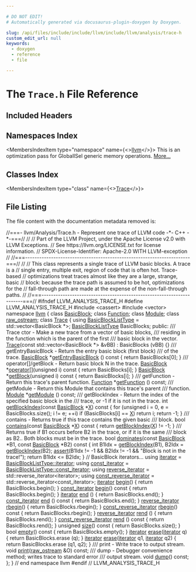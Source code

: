 ```yaml
---

# DO NOT EDIT!
# Automatically generated via docusaurus-plugin-doxygen by Doxygen.

slug: /api/files/include/include/llvm/include/llvm/analysis/trace-h
custom_edit_url: null
keywords:
  - doxygen
  - reference
  - file

---
```





# The `Trace.h` File Reference

<DoxygenPage pluginConfig={pluginConfig}>



## Included Headers

<IncludesList>
<IncludesListItem
  filePath="cassert"
  permalink=""
  isLocal="false" />
<IncludesListItem
  filePath="vector"
  permalink=""
  isLocal="false" />
</IncludesList>

## Namespaces Index

<MembersIndex>

<MembersIndexItem
  type="namespace"
  name={<><a href="/docs/api/namespaces/llvm">llvm</a></>}>
This is an optimization pass for GlobalISel generic memory operations. <a href="/docs/api/namespaces/llvm/#details">More...</a>
</MembersIndexItem>

</MembersIndex>

## Classes Index

<MembersIndex>

<MembersIndexItem
  type="class"
  name={<><a href="/docs/api/classes/llvm/trace">Trace</a></>}>
</MembersIndexItem>

</MembersIndex>


## File Listing

The file content with the documentation metadata removed is:

<ProgramListing>

<Link id="l00001" /><CodeLine lineNumber="1"><Highlight kind="comment">//===- llvm/Analysis/Trace.h - Represent one trace of LLVM code -&#42;- C++ -&#42;-===//</Highlight><Highlight kind="normal"></Highlight></CodeLine>
<Link id="l00002" /><CodeLine lineNumber="2"><Highlight kind="normal"></Highlight><Highlight kind="comment">//</Highlight><Highlight kind="normal"></Highlight></CodeLine>
<Link id="l00003" /><CodeLine lineNumber="3"><Highlight kind="normal"></Highlight><Highlight kind="comment">// Part of the LLVM Project, under the Apache License v2.0 with LLVM Exceptions.</Highlight><Highlight kind="normal"></Highlight></CodeLine>
<Link id="l00004" /><CodeLine lineNumber="4"><Highlight kind="normal"></Highlight><Highlight kind="comment">// See https://llvm.org/LICENSE.txt for license information.</Highlight><Highlight kind="normal"></Highlight></CodeLine>
<Link id="l00005" /><CodeLine lineNumber="5"><Highlight kind="normal"></Highlight><Highlight kind="comment">// SPDX-License-Identifier: Apache-2.0 WITH LLVM-exception</Highlight><Highlight kind="normal"></Highlight></CodeLine>
<Link id="l00006" /><CodeLine lineNumber="6"><Highlight kind="normal"></Highlight><Highlight kind="comment">//</Highlight><Highlight kind="normal"></Highlight></CodeLine>
<Link id="l00007" /><CodeLine lineNumber="7"><Highlight kind="normal"></Highlight><Highlight kind="comment">//===----------------------------------------------------------------------===//</Highlight><Highlight kind="normal"></Highlight></CodeLine>
<Link id="l00008" /><CodeLine lineNumber="8"><Highlight kind="normal"></Highlight><Highlight kind="comment">//</Highlight><Highlight kind="normal"></Highlight></CodeLine>
<Link id="l00009" /><CodeLine lineNumber="9"><Highlight kind="normal"></Highlight><Highlight kind="comment">// This class represents a single trace of LLVM basic blocks.  A trace is a</Highlight><Highlight kind="normal"></Highlight></CodeLine>
<Link id="l00010" /><CodeLine lineNumber="10"><Highlight kind="normal"></Highlight><Highlight kind="comment">// single entry, multiple exit, region of code that is often hot.  Trace-based</Highlight><Highlight kind="normal"></Highlight></CodeLine>
<Link id="l00011" /><CodeLine lineNumber="11"><Highlight kind="normal"></Highlight><Highlight kind="comment">// optimizations treat traces almost like they are a large, strange, basic</Highlight><Highlight kind="normal"></Highlight></CodeLine>
<Link id="l00012" /><CodeLine lineNumber="12"><Highlight kind="normal"></Highlight><Highlight kind="comment">// block: because the trace path is assumed to be hot, optimizations for the</Highlight><Highlight kind="normal"></Highlight></CodeLine>
<Link id="l00013" /><CodeLine lineNumber="13"><Highlight kind="normal"></Highlight><Highlight kind="comment">// fall-through path are made at the expense of the non-fall-through paths.</Highlight><Highlight kind="normal"></Highlight></CodeLine>
<Link id="l00014" /><CodeLine lineNumber="14"><Highlight kind="normal"></Highlight><Highlight kind="comment">//</Highlight><Highlight kind="normal"></Highlight></CodeLine>
<Link id="l00015" /><CodeLine lineNumber="15"><Highlight kind="normal"></Highlight><Highlight kind="comment">//===----------------------------------------------------------------------===//</Highlight><Highlight kind="normal"></Highlight></CodeLine>
<Link id="l00016" /><CodeLine lineNumber="16"><Highlight kind="normal"></Highlight></CodeLine>
<Link id="l00017" /><CodeLine lineNumber="17"><Highlight kind="normal"></Highlight><Highlight kind="preprocessor">#ifndef LLVM&#95;ANALYSIS&#95;TRACE&#95;H</Highlight><Highlight kind="normal"></Highlight></CodeLine>
<Link id="l00018" /><CodeLine lineNumber="18"><Highlight kind="normal"></Highlight><Highlight kind="preprocessor">#define LLVM&#95;ANALYSIS&#95;TRACE&#95;H</Highlight><Highlight kind="normal"></Highlight></CodeLine>
<Link id="l00019" /><CodeLine lineNumber="19"><Highlight kind="normal"></Highlight></CodeLine>
<Link id="l00020" /><CodeLine lineNumber="20"><Highlight kind="normal"></Highlight><Highlight kind="preprocessor">#include &lt;cassert&gt;</Highlight><Highlight kind="normal"></Highlight></CodeLine>
<Link id="l00021" /><CodeLine lineNumber="21"><Highlight kind="normal"></Highlight><Highlight kind="preprocessor">#include &lt;vector&gt;</Highlight><Highlight kind="normal"></Highlight></CodeLine>
<Link id="l00022" /><CodeLine lineNumber="22"><Highlight kind="normal"></Highlight></CodeLine>
<Link id="l00023" /><CodeLine lineNumber="23"><Highlight kind="normal"></Highlight><Highlight kind="keyword">namespace </Highlight><Highlight kind="normal"><a href="/docs/api/namespaces/llvm">llvm</a> &#123;</Highlight></CodeLine>
<Link id="l00024" /><CodeLine lineNumber="24"><Highlight kind="normal"></Highlight></CodeLine>
<Link id="l00025" /><CodeLine lineNumber="25"><Highlight kind="normal"></Highlight><Highlight kind="keyword">class </Highlight><Highlight kind="normal"><a href="/docs/api/classes/llvm/basicblock">BasicBlock</a>;</Highlight></CodeLine>
<Link id="l00026" /><CodeLine lineNumber="26"><Highlight kind="normal"></Highlight><Highlight kind="keyword">class </Highlight><Highlight kind="normal"><a href="/docs/api/classes/llvm/function">Function</a>;</Highlight></CodeLine>
<Link id="l00027" /><CodeLine lineNumber="27"><Highlight kind="normal"></Highlight><Highlight kind="keyword">class </Highlight><Highlight kind="normal"><a href="/docs/api/classes/llvm/module">Module</a>;</Highlight></CodeLine>
<Link id="l00028" /><CodeLine lineNumber="28"><Highlight kind="normal"></Highlight><Highlight kind="keyword">class </Highlight><Highlight kind="normal"><a href="/docs/api/classes/llvm/raw-ostream">raw&#95;ostream</a>;</Highlight></CodeLine>
<Link id="l00029" /><CodeLine lineNumber="29"><Highlight kind="normal"></Highlight></CodeLine>
<Link id="l00030" /><CodeLine lineNumber="30" lineLink="/docs/api/classes/llvm/trace"><Highlight kind="normal"></Highlight><Highlight kind="keyword">class </Highlight><Highlight kind="normal"><a href="/docs/api/classes/llvm/trace/#afadbecd64bb18342c37eff3c30e6449c">Trace</a> &#123;</Highlight></CodeLine>
<Link id="l00031" /><CodeLine lineNumber="31"><Highlight kind="normal">  </Highlight><Highlight kind="keyword">using </Highlight><Highlight kind="normal"><a href="/docs/api/files/lib/lib/analysis/ddg-cpp/#a334c45d471523e17ecb3b8720808c689">BasicBlockListType</a> = std::vector&lt;BasicBlock &#42;&gt;;</Highlight></CodeLine>
<Link id="l00032" /><CodeLine lineNumber="32"><Highlight kind="normal"></Highlight></CodeLine>
<Link id="l00033" /><CodeLine lineNumber="33"><Highlight kind="normal">  <a href="/docs/api/files/lib/lib/analysis/ddg-cpp/#a334c45d471523e17ecb3b8720808c689">BasicBlockListType</a> BasicBlocks;</Highlight></CodeLine>
<Link id="l00034" /><CodeLine lineNumber="34"><Highlight kind="normal"></Highlight></CodeLine>
<Link id="l00035" /><CodeLine lineNumber="35"><Highlight kind="normal"></Highlight><Highlight kind="keyword">public</Highlight><Highlight kind="normal">:</Highlight><Highlight kind="comment"></Highlight></CodeLine>
<Link id="l00036" /><CodeLine lineNumber="36"><Highlight kind="comment">  /// Trace ctor - Make a new trace from a vector of basic blocks,</Highlight></CodeLine>
<Link id="l00037" /><CodeLine lineNumber="37"><Highlight kind="comment">  /// residing in the function which is the parent of the first</Highlight></CodeLine>
<Link id="l00038" /><CodeLine lineNumber="38"><Highlight kind="comment">  /// basic block in the vector.</Highlight><Highlight kind="normal"></Highlight></CodeLine>
<Link id="l00039" /><CodeLine lineNumber="39" lineLink="/docs/api/classes/llvm/trace/#afadbecd64bb18342c37eff3c30e6449c"><Highlight kind="normal">  <a href="/docs/api/classes/llvm/trace/#afadbecd64bb18342c37eff3c30e6449c">Trace</a>(</Highlight><Highlight kind="keyword">const</Highlight><Highlight kind="normal"> std::vector&lt;BasicBlock &#42;&gt; &amp;vBB) : BasicBlocks (vBB) &#123;&#125;</Highlight></CodeLine>
<Link id="l00040" /><CodeLine lineNumber="40"><Highlight kind="normal"></Highlight><Highlight kind="comment"></Highlight></CodeLine>
<Link id="l00041" /><CodeLine lineNumber="41"><Highlight kind="comment">  /// getEntryBasicBlock - Return the entry basic block (first block)</Highlight></CodeLine>
<Link id="l00042" /><CodeLine lineNumber="42"><Highlight kind="comment">  /// of the trace.</Highlight><Highlight kind="normal"></Highlight></CodeLine>
<Link id="l00043" /><CodeLine lineNumber="43" lineLink="/docs/api/classes/llvm/trace/#a97940885bb5e96dae01a2518addefba9"><Highlight kind="normal">  <a href="/docs/api/classes/llvm/basicblock">BasicBlock</a> &#42;<a href="/docs/api/classes/llvm/trace/#a97940885bb5e96dae01a2518addefba9">getEntryBasicBlock</a> ()</Highlight><Highlight kind="keyword"> const </Highlight><Highlight kind="normal">&#123; </Highlight><Highlight kind="keywordflow">return</Highlight><Highlight kind="normal"> BasicBlocks&#91;0&#93;; &#125;</Highlight></CodeLine>
<Link id="l00044" /><CodeLine lineNumber="44"><Highlight kind="normal"></Highlight><Highlight kind="comment"></Highlight></CodeLine>
<Link id="l00045" /><CodeLine lineNumber="45"><Highlight kind="comment">  /// operator&#91;&#93;/getBlock - Return basic block N in the trace.</Highlight><Highlight kind="normal"></Highlight></CodeLine>
<Link id="l00046" /><CodeLine lineNumber="46" lineLink="/docs/api/classes/llvm/trace/#a02709dacc99bf51ce355ed500ddd2668"><Highlight kind="normal">  <a href="/docs/api/classes/llvm/basicblock">BasicBlock</a> &#42;<a href="/docs/api/classes/llvm/trace/#a02709dacc99bf51ce355ed500ddd2668">operator&#91;&#93;</a>(</Highlight><Highlight kind="keywordtype">unsigned</Highlight><Highlight kind="normal"> i)</Highlight><Highlight kind="keyword"> const </Highlight><Highlight kind="normal">&#123; </Highlight><Highlight kind="keywordflow">return</Highlight><Highlight kind="normal"> BasicBlocks&#91;i&#93;; &#125;</Highlight></CodeLine>
<Link id="l00047" /><CodeLine lineNumber="47" lineLink="/docs/api/classes/llvm/trace/#a7f1c6d770361d707ce626717c0a38aca"><Highlight kind="normal">  <a href="/docs/api/classes/llvm/basicblock">BasicBlock</a> &#42;<a href="/docs/api/classes/llvm/trace/#a7f1c6d770361d707ce626717c0a38aca">getBlock</a>(</Highlight><Highlight kind="keywordtype">unsigned</Highlight><Highlight kind="normal"> i)</Highlight><Highlight kind="keyword">   const </Highlight><Highlight kind="normal">&#123; </Highlight><Highlight kind="keywordflow">return</Highlight><Highlight kind="normal"> BasicBlocks&#91;i&#93;; &#125;</Highlight></CodeLine>
<Link id="l00048" /><CodeLine lineNumber="48"><Highlight kind="normal"></Highlight><Highlight kind="comment"></Highlight></CodeLine>
<Link id="l00049" /><CodeLine lineNumber="49"><Highlight kind="comment">  /// getFunction - Return this trace&#39;s parent function.</Highlight><Highlight kind="normal"></Highlight></CodeLine>
<Link id="l00050" /><CodeLine lineNumber="50"><Highlight kind="normal">  <a href="/docs/api/classes/llvm/function">Function</a> &#42;<a href="/docs/api/classes/llvm/trace/#aa2599e2e71d0e672d28c9d8a93b1f308">getFunction</a> () </Highlight><Highlight kind="keyword">const</Highlight><Highlight kind="normal">;</Highlight></CodeLine>
<Link id="l00051" /><CodeLine lineNumber="51"><Highlight kind="normal"></Highlight><Highlight kind="comment"></Highlight></CodeLine>
<Link id="l00052" /><CodeLine lineNumber="52"><Highlight kind="comment">  /// getModule - Return this Module that contains this trace&#39;s parent</Highlight></CodeLine>
<Link id="l00053" /><CodeLine lineNumber="53"><Highlight kind="comment">  /// function.</Highlight><Highlight kind="normal"></Highlight></CodeLine>
<Link id="l00054" /><CodeLine lineNumber="54"><Highlight kind="normal">  <a href="/docs/api/classes/llvm/module">Module</a> &#42;<a href="/docs/api/classes/llvm/trace/#af6a78a14ed8d5159ce626b046933b468">getModule</a> () </Highlight><Highlight kind="keyword">const</Highlight><Highlight kind="normal">;</Highlight></CodeLine>
<Link id="l00055" /><CodeLine lineNumber="55"><Highlight kind="normal"></Highlight><Highlight kind="comment"></Highlight></CodeLine>
<Link id="l00056" /><CodeLine lineNumber="56"><Highlight kind="comment">  /// getBlockIndex - Return the index of the specified basic block in the</Highlight></CodeLine>
<Link id="l00057" /><CodeLine lineNumber="57"><Highlight kind="comment">  /// trace, or -1 if it is not in the trace.</Highlight><Highlight kind="normal"></Highlight></CodeLine>
<Link id="l00058" /><CodeLine lineNumber="58" lineLink="/docs/api/classes/llvm/trace/#aa805b0dffbbc920fe6db5be4be29de82"><Highlight kind="normal">  </Highlight><Highlight kind="keywordtype">int</Highlight><Highlight kind="normal"> <a href="/docs/api/classes/llvm/trace/#aa805b0dffbbc920fe6db5be4be29de82">getBlockIndex</a>(</Highlight><Highlight kind="keyword">const</Highlight><Highlight kind="normal"> <a href="/docs/api/classes/llvm/basicblock">BasicBlock</a> &#42;<a href="/docs/api/files/lib/lib/tablegen/tablegenbackendskeleton-cpp/#ab60f28d7a141ac46ccc200176a1bca8b">X</a>)</Highlight><Highlight kind="keyword"> const </Highlight><Highlight kind="normal">&#123;</Highlight></CodeLine>
<Link id="l00059" /><CodeLine lineNumber="59"><Highlight kind="normal">    </Highlight><Highlight kind="keywordflow">for</Highlight><Highlight kind="normal"> (</Highlight><Highlight kind="keywordtype">unsigned</Highlight><Highlight kind="normal"> i = 0, e = BasicBlocks.size(); i != e; ++i)</Highlight></CodeLine>
<Link id="l00060" /><CodeLine lineNumber="60"><Highlight kind="normal">      </Highlight><Highlight kind="keywordflow">if</Highlight><Highlight kind="normal"> (BasicBlocks&#91;i&#93; == <a href="/docs/api/files/lib/lib/tablegen/tablegenbackendskeleton-cpp/#ab60f28d7a141ac46ccc200176a1bca8b">X</a>)</Highlight></CodeLine>
<Link id="l00061" /><CodeLine lineNumber="61"><Highlight kind="normal">        </Highlight><Highlight kind="keywordflow">return</Highlight><Highlight kind="normal"> i;</Highlight></CodeLine>
<Link id="l00062" /><CodeLine lineNumber="62"><Highlight kind="normal">    </Highlight><Highlight kind="keywordflow">return</Highlight><Highlight kind="normal"> -1;</Highlight></CodeLine>
<Link id="l00063" /><CodeLine lineNumber="63"><Highlight kind="normal">  &#125;</Highlight></CodeLine>
<Link id="l00064" /><CodeLine lineNumber="64"><Highlight kind="normal"></Highlight><Highlight kind="comment"></Highlight></CodeLine>
<Link id="l00065" /><CodeLine lineNumber="65"><Highlight kind="comment">  /// contains - Returns true if this trace contains the given basic</Highlight></CodeLine>
<Link id="l00066" /><CodeLine lineNumber="66"><Highlight kind="comment">  /// block.</Highlight><Highlight kind="normal"></Highlight></CodeLine>
<Link id="l00067" /><CodeLine lineNumber="67" lineLink="/docs/api/classes/llvm/trace/#aba311ed34a1566c7cd92f917579ee9b5"><Highlight kind="normal">  </Highlight><Highlight kind="keywordtype">bool</Highlight><Highlight kind="normal"> <a href="/docs/api/classes/llvm/trace/#aba311ed34a1566c7cd92f917579ee9b5">contains</a>(</Highlight><Highlight kind="keyword">const</Highlight><Highlight kind="normal"> <a href="/docs/api/classes/llvm/basicblock">BasicBlock</a> &#42;<a href="/docs/api/files/lib/lib/tablegen/tablegenbackendskeleton-cpp/#ab60f28d7a141ac46ccc200176a1bca8b">X</a>)</Highlight><Highlight kind="keyword"> const </Highlight><Highlight kind="normal">&#123;</Highlight></CodeLine>
<Link id="l00068" /><CodeLine lineNumber="68"><Highlight kind="normal">    </Highlight><Highlight kind="keywordflow">return</Highlight><Highlight kind="normal"> <a href="/docs/api/classes/llvm/trace/#aa805b0dffbbc920fe6db5be4be29de82">getBlockIndex</a>(<a href="/docs/api/files/lib/lib/tablegen/tablegenbackendskeleton-cpp/#ab60f28d7a141ac46ccc200176a1bca8b">X</a>) != -1;</Highlight></CodeLine>
<Link id="l00069" /><CodeLine lineNumber="69"><Highlight kind="normal">  &#125;</Highlight></CodeLine>
<Link id="l00070" /><CodeLine lineNumber="70"><Highlight kind="normal"></Highlight><Highlight kind="comment"></Highlight></CodeLine>
<Link id="l00071" /><CodeLine lineNumber="71"><Highlight kind="comment">  /// Returns true if B1 occurs before B2 in the trace, or if it is the same</Highlight></CodeLine>
<Link id="l00072" /><CodeLine lineNumber="72"><Highlight kind="comment">  /// block as B2..  Both blocks must be in the trace.</Highlight><Highlight kind="normal"></Highlight></CodeLine>
<Link id="l00073" /><CodeLine lineNumber="73" lineLink="/docs/api/classes/llvm/trace/#a4193a11edcc8da2a1d19752254c53d4a"><Highlight kind="normal">  </Highlight><Highlight kind="keywordtype">bool</Highlight><Highlight kind="normal"> <a href="/docs/api/classes/llvm/trace/#a4193a11edcc8da2a1d19752254c53d4a">dominates</a>(</Highlight><Highlight kind="keyword">const</Highlight><Highlight kind="normal"> <a href="/docs/api/classes/llvm/basicblock">BasicBlock</a> &#42;B1, </Highlight><Highlight kind="keyword">const</Highlight><Highlight kind="normal"> <a href="/docs/api/classes/llvm/basicblock">BasicBlock</a> &#42;B2)</Highlight><Highlight kind="keyword"> const </Highlight><Highlight kind="normal">&#123;</Highlight></CodeLine>
<Link id="l00074" /><CodeLine lineNumber="74"><Highlight kind="normal">    </Highlight><Highlight kind="keywordtype">int</Highlight><Highlight kind="normal"> B1Idx = <a href="/docs/api/classes/llvm/trace/#aa805b0dffbbc920fe6db5be4be29de82">getBlockIndex</a>(B1), B2Idx = <a href="/docs/api/classes/llvm/trace/#aa805b0dffbbc920fe6db5be4be29de82">getBlockIndex</a>(B2);</Highlight></CodeLine>
<Link id="l00075" /><CodeLine lineNumber="75"><Highlight kind="normal">    <a href="/docs/api/files/lib/lib/target/lib/target/amdgpu/silowercontrolflow-cpp/#a4868c5d81c5ccc98c47aeab6244346a0">assert</a>(B1Idx != -1 &amp;&amp; B2Idx != -1 &amp;&amp; </Highlight><Highlight kind="stringliteral">&quot;Block is not in the trace!&quot;</Highlight><Highlight kind="normal">);</Highlight></CodeLine>
<Link id="l00076" /><CodeLine lineNumber="76"><Highlight kind="normal">    </Highlight><Highlight kind="keywordflow">return</Highlight><Highlight kind="normal"> B1Idx &lt;= B2Idx;</Highlight></CodeLine>
<Link id="l00077" /><CodeLine lineNumber="77"><Highlight kind="normal">  &#125;</Highlight></CodeLine>
<Link id="l00078" /><CodeLine lineNumber="78"><Highlight kind="normal"></Highlight></CodeLine>
<Link id="l00079" /><CodeLine lineNumber="79"><Highlight kind="normal">  </Highlight><Highlight kind="comment">// BasicBlock iterators...</Highlight><Highlight kind="normal"></Highlight></CodeLine>
<Link id="l00080" /><CodeLine lineNumber="80" lineLink="/docs/api/classes/llvm/trace/#ae6dc593cd8cf2abfff7abd1bf007b11a"><Highlight kind="normal">  </Highlight><Highlight kind="keyword">using </Highlight><Highlight kind="normal"><a href="/docs/api/classes/llvm/trace/#ae6dc593cd8cf2abfff7abd1bf007b11a">iterator</a> = <a href="/docs/api/classes/llvm/smallvectortemplatecommon/#a9eae7ba1448d9866beca95a042de2e11">BasicBlockListType::iterator</a>;</Highlight></CodeLine>
<Link id="l00081" /><CodeLine lineNumber="81" lineLink="/docs/api/classes/llvm/trace/#a25f44e98f619bde48b705d44a01f0ce9"><Highlight kind="normal">  </Highlight><Highlight kind="keyword">using </Highlight><Highlight kind="normal"><a href="/docs/api/classes/llvm/trace/#a25f44e98f619bde48b705d44a01f0ce9">const&#95;iterator</a> = <a href="/docs/api/classes/llvm/smallvectortemplatecommon/#aa11b903431c1931920939bac6b5293a2">BasicBlockListType::const&#95;iterator</a>;</Highlight></CodeLine>
<Link id="l00082" /><CodeLine lineNumber="82" lineLink="/docs/api/classes/llvm/trace/#a01759a9de44d48da46a80b6d413c7d13"><Highlight kind="normal">  </Highlight><Highlight kind="keyword">using </Highlight><Highlight kind="normal"><a href="/docs/api/classes/llvm/trace/#a01759a9de44d48da46a80b6d413c7d13">reverse&#95;iterator</a> = std::reverse&#95;iterator&lt;iterator&gt;;</Highlight></CodeLine>
<Link id="l00083" /><CodeLine lineNumber="83" lineLink="/docs/api/classes/llvm/trace/#a84f2f7e5e8c3d0059fd2b85986c83efb"><Highlight kind="normal">  </Highlight><Highlight kind="keyword">using </Highlight><Highlight kind="normal"><a href="/docs/api/classes/llvm/trace/#a84f2f7e5e8c3d0059fd2b85986c83efb">const&#95;reverse&#95;iterator</a> = std::reverse&#95;iterator&lt;const&#95;iterator&gt;;</Highlight></CodeLine>
<Link id="l00084" /><CodeLine lineNumber="84"><Highlight kind="normal"></Highlight></CodeLine>
<Link id="l00085" /><CodeLine lineNumber="85" lineLink="/docs/api/classes/llvm/trace/#a34c57d0fd50b64f970f9682a03cbcb8f"><Highlight kind="normal">  <a href="/docs/api/classes/llvm/trace/#ae6dc593cd8cf2abfff7abd1bf007b11a">iterator</a>                <a href="/docs/api/classes/llvm/trace/#a34c57d0fd50b64f970f9682a03cbcb8f">begin</a>()       &#123; </Highlight><Highlight kind="keywordflow">return</Highlight><Highlight kind="normal"> BasicBlocks.begin(); &#125;</Highlight></CodeLine>
<Link id="l00086" /><CodeLine lineNumber="86" lineLink="/docs/api/classes/llvm/trace/#a70b0ee2567a93f098edeb7f1465de43c"><Highlight kind="normal">  <a href="/docs/api/classes/llvm/trace/#a25f44e98f619bde48b705d44a01f0ce9">const&#95;iterator</a>          <a href="/docs/api/classes/llvm/trace/#a70b0ee2567a93f098edeb7f1465de43c">begin</a>()</Highlight><Highlight kind="keyword"> const </Highlight><Highlight kind="normal">&#123; </Highlight><Highlight kind="keywordflow">return</Highlight><Highlight kind="normal"> BasicBlocks.begin(); &#125;</Highlight></CodeLine>
<Link id="l00087" /><CodeLine lineNumber="87" lineLink="/docs/api/classes/llvm/trace/#abf32f4a825e8b5433eb3403925620b4d"><Highlight kind="normal">  <a href="/docs/api/classes/llvm/trace/#ae6dc593cd8cf2abfff7abd1bf007b11a">iterator</a>                <a href="/docs/api/classes/llvm/trace/#abf32f4a825e8b5433eb3403925620b4d">end</a>  ()       &#123; </Highlight><Highlight kind="keywordflow">return</Highlight><Highlight kind="normal"> BasicBlocks.end();   &#125;</Highlight></CodeLine>
<Link id="l00088" /><CodeLine lineNumber="88" lineLink="/docs/api/classes/llvm/trace/#a5da781c0e5c80e39c7a0b3be8f3ca834"><Highlight kind="normal">  <a href="/docs/api/classes/llvm/trace/#a25f44e98f619bde48b705d44a01f0ce9">const&#95;iterator</a>          <a href="/docs/api/classes/llvm/trace/#a5da781c0e5c80e39c7a0b3be8f3ca834">end</a>  ()</Highlight><Highlight kind="keyword"> const </Highlight><Highlight kind="normal">&#123; </Highlight><Highlight kind="keywordflow">return</Highlight><Highlight kind="normal"> BasicBlocks.end();   &#125;</Highlight></CodeLine>
<Link id="l00089" /><CodeLine lineNumber="89"><Highlight kind="normal"></Highlight></CodeLine>
<Link id="l00090" /><CodeLine lineNumber="90" lineLink="/docs/api/classes/llvm/trace/#ab19758c80ad24788a8eaf05457ce0fa0"><Highlight kind="normal">  <a href="/docs/api/classes/llvm/trace/#a01759a9de44d48da46a80b6d413c7d13">reverse&#95;iterator</a>       <a href="/docs/api/classes/llvm/trace/#ab19758c80ad24788a8eaf05457ce0fa0">rbegin</a>()       &#123; </Highlight><Highlight kind="keywordflow">return</Highlight><Highlight kind="normal"> BasicBlocks.rbegin(); &#125;</Highlight></CodeLine>
<Link id="l00091" /><CodeLine lineNumber="91" lineLink="/docs/api/classes/llvm/trace/#a719b726b52765df3a994f3516feb3554"><Highlight kind="normal">  <a href="/docs/api/classes/llvm/trace/#a84f2f7e5e8c3d0059fd2b85986c83efb">const&#95;reverse&#95;iterator</a> <a href="/docs/api/classes/llvm/trace/#a719b726b52765df3a994f3516feb3554">rbegin</a>()</Highlight><Highlight kind="keyword"> const </Highlight><Highlight kind="normal">&#123; </Highlight><Highlight kind="keywordflow">return</Highlight><Highlight kind="normal"> BasicBlocks.rbegin(); &#125;</Highlight></CodeLine>
<Link id="l00092" /><CodeLine lineNumber="92" lineLink="/docs/api/classes/llvm/trace/#a3b3b869eb4d71b6a30b8b2d92387e981"><Highlight kind="normal">  <a href="/docs/api/classes/llvm/trace/#a01759a9de44d48da46a80b6d413c7d13">reverse&#95;iterator</a>       <a href="/docs/api/classes/llvm/trace/#a3b3b869eb4d71b6a30b8b2d92387e981">rend</a>  ()       &#123; </Highlight><Highlight kind="keywordflow">return</Highlight><Highlight kind="normal"> BasicBlocks.rend();   &#125;</Highlight></CodeLine>
<Link id="l00093" /><CodeLine lineNumber="93" lineLink="/docs/api/classes/llvm/trace/#a7836b0e0a5a0e4f02a7b23baddc17792"><Highlight kind="normal">  <a href="/docs/api/classes/llvm/trace/#a84f2f7e5e8c3d0059fd2b85986c83efb">const&#95;reverse&#95;iterator</a> <a href="/docs/api/classes/llvm/trace/#a7836b0e0a5a0e4f02a7b23baddc17792">rend</a>  ()</Highlight><Highlight kind="keyword"> const </Highlight><Highlight kind="normal">&#123; </Highlight><Highlight kind="keywordflow">return</Highlight><Highlight kind="normal"> BasicBlocks.rend();   &#125;</Highlight></CodeLine>
<Link id="l00094" /><CodeLine lineNumber="94"><Highlight kind="normal"></Highlight></CodeLine>
<Link id="l00095" /><CodeLine lineNumber="95" lineLink="/docs/api/classes/llvm/trace/#a76e72d971cfe4ce081116b6e7528e7db"><Highlight kind="normal">  </Highlight><Highlight kind="keywordtype">unsigned</Highlight><Highlight kind="normal">                 <a href="/docs/api/classes/llvm/trace/#a76e72d971cfe4ce081116b6e7528e7db">size</a>()</Highlight><Highlight kind="keyword"> const </Highlight><Highlight kind="normal">&#123; </Highlight><Highlight kind="keywordflow">return</Highlight><Highlight kind="normal"> BasicBlocks.size(); &#125;</Highlight></CodeLine>
<Link id="l00096" /><CodeLine lineNumber="96" lineLink="/docs/api/classes/llvm/trace/#a1f325cae9345bf796bb043d9da1175bb"><Highlight kind="normal">  </Highlight><Highlight kind="keywordtype">bool</Highlight><Highlight kind="normal">                    <a href="/docs/api/classes/llvm/trace/#a1f325cae9345bf796bb043d9da1175bb">empty</a>()</Highlight><Highlight kind="keyword"> const </Highlight><Highlight kind="normal">&#123; </Highlight><Highlight kind="keywordflow">return</Highlight><Highlight kind="normal"> BasicBlocks.empty(); &#125;</Highlight></CodeLine>
<Link id="l00097" /><CodeLine lineNumber="97"><Highlight kind="normal"></Highlight></CodeLine>
<Link id="l00098" /><CodeLine lineNumber="98" lineLink="/docs/api/classes/llvm/trace/#ac4bc9654f46a048ed7fc8469bf4966d5"><Highlight kind="normal">  <a href="/docs/api/classes/llvm/trace/#ae6dc593cd8cf2abfff7abd1bf007b11a">iterator</a> <a href="/docs/api/classes/llvm/trace/#ac4bc9654f46a048ed7fc8469bf4966d5">erase</a>(<a href="/docs/api/classes/llvm/trace/#ae6dc593cd8cf2abfff7abd1bf007b11a">iterator</a> q)               &#123; </Highlight><Highlight kind="keywordflow">return</Highlight><Highlight kind="normal"> BasicBlocks.erase (q); &#125;</Highlight></CodeLine>
<Link id="l00099" /><CodeLine lineNumber="99" lineLink="/docs/api/classes/llvm/trace/#a47ca03325931288136d99c232502bbd9"><Highlight kind="normal">  <a href="/docs/api/classes/llvm/trace/#ae6dc593cd8cf2abfff7abd1bf007b11a">iterator</a> <a href="/docs/api/classes/llvm/trace/#a47ca03325931288136d99c232502bbd9">erase</a>(<a href="/docs/api/classes/llvm/trace/#ae6dc593cd8cf2abfff7abd1bf007b11a">iterator</a> q1, <a href="/docs/api/classes/llvm/trace/#ae6dc593cd8cf2abfff7abd1bf007b11a">iterator</a> q2) &#123; </Highlight><Highlight kind="keywordflow">return</Highlight><Highlight kind="normal"> BasicBlocks.erase (q1, q2); &#125;</Highlight></CodeLine>
<Link id="l00100" /><CodeLine lineNumber="100"><Highlight kind="normal"></Highlight><Highlight kind="comment"></Highlight></CodeLine>
<Link id="l00101" /><CodeLine lineNumber="101"><Highlight kind="comment">  /// print - Write trace to output stream.</Highlight><Highlight kind="normal"></Highlight></CodeLine>
<Link id="l00102" /><CodeLine lineNumber="102"><Highlight kind="normal">  </Highlight><Highlight kind="keywordtype">void</Highlight><Highlight kind="normal"> <a href="/docs/api/classes/llvm/trace/#ad4fa67705b5b6d8eddce4b715c530a69">print</a>(<a href="/docs/api/classes/llvm/raw-ostream">raw&#95;ostream</a> &amp;O) </Highlight><Highlight kind="keyword">const</Highlight><Highlight kind="normal">;</Highlight></CodeLine>
<Link id="l00103" /><CodeLine lineNumber="103"><Highlight kind="normal"></Highlight><Highlight kind="comment"></Highlight></CodeLine>
<Link id="l00104" /><CodeLine lineNumber="104"><Highlight kind="comment">  /// dump - Debugger convenience method; writes trace to standard error</Highlight></CodeLine>
<Link id="l00105" /><CodeLine lineNumber="105"><Highlight kind="comment">  /// output stream.</Highlight><Highlight kind="normal"></Highlight></CodeLine>
<Link id="l00106" /><CodeLine lineNumber="106"><Highlight kind="normal">  </Highlight><Highlight kind="keywordtype">void</Highlight><Highlight kind="normal"> <a href="/docs/api/classes/llvm/trace/#a1aa1c60a8ceaeddb2773e255309a6585">dump</a>() </Highlight><Highlight kind="keyword">const</Highlight><Highlight kind="normal">;</Highlight></CodeLine>
<Link id="l00107" /><CodeLine lineNumber="107"><Highlight kind="normal">&#125;;</Highlight></CodeLine>
<Link id="l00108" /><CodeLine lineNumber="108"><Highlight kind="normal"></Highlight></CodeLine>
<Link id="l00109" /><CodeLine lineNumber="109"><Highlight kind="normal">&#125; </Highlight><Highlight kind="comment">// end namespace llvm</Highlight><Highlight kind="normal"></Highlight></CodeLine>
<Link id="l00110" /><CodeLine lineNumber="110"><Highlight kind="normal"></Highlight></CodeLine>
<Link id="l00111" /><CodeLine lineNumber="111"><Highlight kind="normal"></Highlight><Highlight kind="preprocessor">#endif </Highlight><Highlight kind="comment">// LLVM&#95;ANALYSIS&#95;TRACE&#95;H</Highlight><Highlight kind="normal"></Highlight></CodeLine>

</ProgramListing>


</DoxygenPage>

